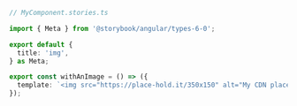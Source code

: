 ```ts
// MyComponent.stories.ts

import { Meta } from '@storybook/angular/types-6-0';

export default {
  title: 'img',
} as Meta;

export const withAnImage = () => ({
  template: `<img src="https://place-hold.it/350x150" alt="My CDN placeholder" />`
});
```
